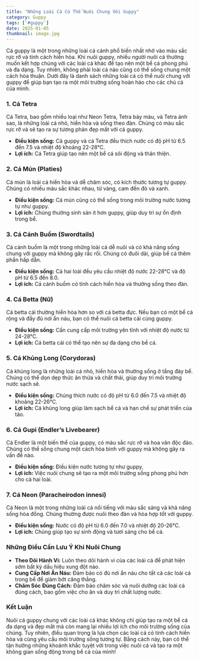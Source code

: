 ```yaml
---
title: "Những Loài Cá Có Thể Nuôi Chung Với Guppy"
category: Guppy
tags: ['#guppy']
date: 2025-01-05
thumbnail: image.jpg
---
```


Cá guppy là một trong những loài cá cảnh phổ biến nhất nhờ vào màu sắc rực rỡ và tính cách hiền hòa. Khi nuôi guppy, nhiều người nuôi cá thường muốn kết hợp chúng với các loài cá khác để tạo nên một bể cá phong phú và đa dạng. Tuy nhiên, không phải loài cá nào cũng có thể sống chung một cách hòa thuận. Dưới đây là danh sách những loài cá có thể nuôi chung với guppy để giúp bạn tạo ra một môi trường sống hoàn hảo cho các chú cá của mình.

### 1. **Cá Tetra**

Cá Tetra, bao gồm nhiều loại như Neon Tetra, Tetra bảy màu, và Tetra ánh sao, là những loài cá nhỏ, hiền hòa và sống theo đàn. Chúng có màu sắc rực rỡ và sẽ tạo ra sự tương phản đẹp mắt với cá guppy.

- **Điều kiện sống:** Cả guppy và cá Tetra đều thích nước có độ pH từ 6.5 đến 7.5 và nhiệt độ khoảng 22-28°C.
- **Lợi ích:** Cá Tetra giúp tạo nên một bể cá sôi động và thân thiện.

### 2. **Cá Mún (Platies)**

Cá mún là loài cá hiền hòa và dễ chăm sóc, có kích thước tương tự guppy. Chúng có nhiều màu sắc khác nhau, từ vàng, cam đến đỏ và xanh.

- **Điều kiện sống:** Cá mún cũng có thể sống trong môi trường nước tương tự như guppy.
- **Lợi ích:** Chúng thường sinh sản ít hơn guppy, giúp duy trì sự ổn định trong bể.

### 3. **Cá Cánh Buồm (Swordtails)**

Cá cánh buồm là một trong những loài cá dễ nuôi và có khả năng sống chung với guppy mà không gây rắc rối. Chúng có đuôi dài, giúp bể cá thêm phần hấp dẫn.

- **Điều kiện sống:** Cả hai loài đều yêu cầu nhiệt độ nước 22-28°C và độ pH từ 6.5 đến 8.0.
- **Lợi ích:** Cá cánh buồm có tính cách hiền hòa và thường sống theo đàn.

### 4. **Cá Betta (Nữ)**

Cá betta cái thường hiền hòa hơn so với cá betta đực. Nếu bạn có một bể cá rộng và đầy đủ nơi ẩn náu, bạn có thể nuôi cá betta cái cùng guppy.

- **Điều kiện sống:** Cần cung cấp môi trường yên tĩnh với nhiệt độ nước từ 24-28°C.
- **Lợi ích:** Cá betta cái có thể tạo nên sự đa dạng cho bể cá.

### 5. **Cá Khủng Long (Corydoras)**

Cá khủng long là những loài cá nhỏ, hiền hòa và thường sống ở tầng đáy bể. Chúng có thể dọn dẹp thức ăn thừa và chất thải, giúp duy trì môi trường nước sạch sẽ.

- **Điều kiện sống:** Chúng thích nước có độ pH từ 6.0 đến 7.5 và nhiệt độ khoảng 22-26°C.
- **Lợi ích:** Cá khủng long giúp làm sạch bể cá và hạn chế sự phát triển của tảo.

### 6. **Cá Gupi (Endler’s Livebearer)**

Cá Endler là một biến thể của guppy, có màu sắc rực rỡ và hoa văn độc đáo. Chúng có thể sống chung một cách hòa bình với guppy mà không gây ra vấn đề nào.

- **Điều kiện sống:** Điều kiện nước tương tự như guppy.
- **Lợi ích:** Việc nuôi chung sẽ tạo ra một môi trường sống phong phú hơn cho cả hai loài.

### 7. **Cá Neon (Paracheirodon innesi)**

Cá Neon là một trong những loài cá nổi tiếng với màu sắc sáng và khả năng sống hòa đồng. Chúng thường được nuôi theo đàn và hòa hợp tốt với guppy.

- **Điều kiện sống:** Nước có độ pH từ 6.0 đến 7.0 và nhiệt độ 20-26°C.
- **Lợi ích:** Chúng giúp tạo sự sinh động và tươi sáng cho bể cá.

### **Những Điều Cần Lưu Ý Khi Nuôi Chung**

- **Theo Dõi Hành Vi:** Luôn theo dõi hành vi của các loài cá để phát hiện sớm bất kỳ dấu hiệu xung đột nào.
- **Cung Cấp Nơi Ẩn Náu:** Đảm bảo có đủ nơi ẩn náu cho tất cả các loài cá trong bể để giảm bớt căng thẳng.
- **Chăm Sóc Đúng Cách:** Đảm bảo chăm sóc và nuôi dưỡng các loài cá đúng cách, bao gồm việc cho ăn và duy trì chất lượng nước.

### **Kết Luận**

Nuôi cá guppy chung với các loài cá khác không chỉ giúp tạo ra một bể cá đa dạng và đẹp mắt mà còn mang lại nhiều lợi ích cho môi trường sống của chúng. Tuy nhiên, điều quan trọng là lựa chọn các loài cá có tính cách hiền hòa và cùng yêu cầu môi trường sống tương tự. Bằng cách này, bạn có thể tận hưởng những khoảnh khắc tuyệt vời trong việc nuôi cá và tạo ra một không gian sống động trong bể cá của mình!